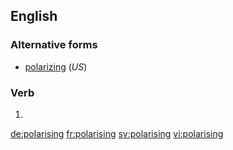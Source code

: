 ==English==

===Alternative forms===
* [[polarizing]] (''US'')

===Verb===
{{head|en}}

# {{present participle of|polarise|lang=en}}

[[de:polarising]]
[[fr:polarising]]
[[sv:polarising]]
[[vi:polarising]]